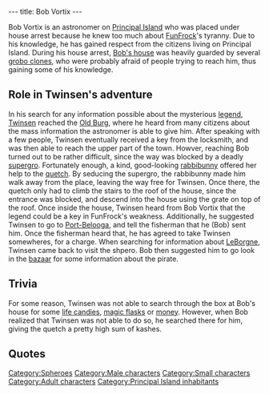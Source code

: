 ---
title: Bob Vortix
---

{{Character|
Name=Bob|
Image=Bob Vortix.gif|
Race=[[Sphero]]|
Gender=Male|
Size=Small|
Age=Adult}}

Bob Vortix is an astronomer on [[Principal Island]] who was placed under house arrest because he knew too much about [[FunFrock]]'s tyranny. Due to his knowledge, he has gained respect from the citizens living on Principal Island.
During his house arrest, [[Bob Vortix's house|Bob's house]] was heavily guarded by several [[grobo clones]], who were probably afraid of people trying to reach him, thus gaining some of his knowledge.

==Role in Twinsen's adventure==
In his search for any information possible about the mysterious [[Sendell's legend|legend]], [[Twinsen]] reached the [[Old Burg]], where he heard from many citizens about the mass information the astronomer is able to give him. After speaking with a few people, Twinsen eventually received a key from the locksmith, and was then able to reach the upper part of the town. Howver, reaching Bob turned out to be rather difficult, since the way was blocked by a deadly [[supergro]]. Fortunately enough, a kind, good-looking [[rabbibunny]] offered her help to the [[quetch]]. By seducing the supergro, the rabbibunny made him walk away from the place, leaving the way free for Twinsen. Once there, the quetch only had to climb the stairs to the roof of the house, since the entrance was blocked, and descend into the house using the grate on top of the roof.
Once inside the house, Twinsen heard from Bob Vortix that the legend could be a key in FunFrock's weakness. Additionally, he suggested Twinsen to go to [[Port-Belooga]], and tell the fisherman that he (Bob) sent him. Once the fisherman heard that, he has agreed to take Twinsen somewheres, for a charge.
When searching for information about [[LeBorgne]], Twinsen came back to visit the shpero. Bob then suggested him to go look in the [[Principal Island bazaar|bazaar]] for some information about the pirate.

==Trivia==
For some reason, Twinsen was not able to search through the box at Bob's house for some [[life candies]], [[magic flasks]] or [[Kashes|money]]. However, when Bob realized that Twinsen was not able to do so, he searched there for him, giving the quetch a pretty high sum of kashes.

==Quotes==
{{Quote|
Quote=I am Bob Vortix, astronomer under house arrest. What are you doing in town, apart from beating up clones?|
Character=Bob Vortix}}
{{Quote|
Quote=This young girl must be someone important if that tyrant FunFrock is holding her outside of Citadel Island. Something funny is going on with this forbidding of any talk about the Legend: this must be some kind of weakness in his power! Find out what is behind the Legend, it's your only hope of seeing your friend again. If you need to leave the island, I know a friend who can help you at Port-Belooga. Tell him that I sent you. And be discreet in your quest.|
Character=Bob Vortix}}
{{Quote|
Quote=Unfortunatly I don'y know anything about the Legend, but I have a fisherman friend who could help you in your travels if you tell him that I sent you. He lives at Port-Belooga.|
Character=Bob Vortix}}
{{Quote|
Quote=Hmmh! Quite a charecter, that LeBorgne, he scoured the entire hemisphere a few hundered years ago. My fisherman friend told me that the Bazaar is selling an object that belonged to LeBorgne.|
Character=Bob Vortix}}
{{Quote|
Quote=Sorry I didn't see them, but try going to the astronomers house in the Old Burg, he knows alot about what is going on.|
Character=[[Beatrice]]}}
{{Quote|
Quote=I have not seen this young lady. But go to the astronomers house. Even though he is not allowed to leave his own house, he knows everything. He lives in the last house on the hill, overlooking the city.|
Character=Shopkeeper in [[Old Burg]]}}

[[Category:Spheroes]]
[[Category:Male characters]]
[[Category:Small characters]]
[[Category:Adult characters]]
[[Category:Principal Island inhabitants]]